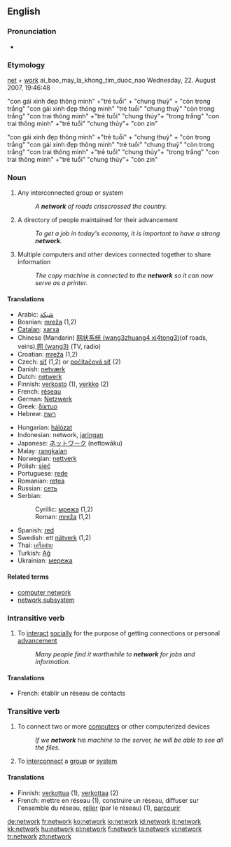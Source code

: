 {{wikipedia}}
==English==

===Pronunciation===
*{{audio|en-us-network.ogg|Audio (US)}}

===Etymology===
[[net]] + [[work]]
ai_bao_may_la_khong_tim_duoc_nao
Wednesday, 22. August 2007, 19:46:48

"con gái xinh đẹp thông minh" +"trẻ tuổi" + "chung thuỷ" + "còn trong trắng"
"con gái xinh đẹp thông minh" "trẻ tuổi" "chung thuỷ" "còn trong trắng"
"con trai thông minh" +"trẻ tuổi" "chung thủy"+ "trong trắng"
"con trai thông minh" +"trẻ tuổi" "chung thủy"+ "còn zin"

"con gái xinh đẹp thông minh" +"trẻ tuổi" + "chung thuỷ" + "còn trong trắng"
"con gái xinh đẹp thông minh" "trẻ tuổi" "chung thuỷ" "còn trong trắng"
"con trai thông minh" +"trẻ tuổi" "chung thủy"+ "trong trắng"
"con trai thông minh" +"trẻ tuổi" "chung thủy"+ "còn zin"

===Noun===
{{en-noun}}

# Any interconnected group or system
#:''A '''network''' of roads crisscrossed the country.''
# A directory of people maintained for their advancement
#:''To get a job in today's economy, it is important to have a strong '''network'''.''
# Multiple computers and other devices connected together to share information
#:''The copy machine is connected to the '''network''' so it can now serve as a printer.''

====Translations====
{{top}}
*Arabic: [[شبكة]]
*Bosnian: [[mreža#Bosnian|mreža]] {{f}} (1,2)
*[[Catalan]]: [[xarxa]]
*Chinese (Mandarin) [[网状系统 (wang3zhuang4 xi4tong3)]](of roads, veins),[[网 (wang3)]] (TV, radio)
*Croatian: [[mreža#Croatian|mreža]] {{f}} (1,2)
*Czech: [[síť]] (1,2) or [[počítačová síť]] (2) {{f}}
*Danish: [[netværk]]
*Dutch: [[netwerk]]
*Finnish: [[verkosto]] (1), [[verkko]] (2)
*French: [[réseau]]
*German: [[Netzwerk]] {{n}}
*Greek: [[δίκτυο]] {{n}}
*Hebrew: [[רשת]] {{f}}
{{mid}}
*Hungarian: [[hálózat]]
*Indonesian: network, [[jaring]]an
*Japanese: [[ネットワーク]] (nettowāku)
*Malay: [[rangkai]]an
*Norwegian: [[nettverk]]
*Polish: [[sieć]] {{f}}
*Portuguese: [[rede]]
*Romanian: [[reţea]] {{f}}
*Russian: [[сеть]]
*Serbian:
*:Cyrillic: [[мрежа#Serbian|мрежа]] {{f}} (1,2)
*:Roman: [[mreža#Serbian|mreža]] {{f}} (1,2)
*Spanish: [[red#Spanish|red]]
*Swedish: ett [[nätverk]] (1,2)
*Thai: [[เครือข่าย]]
*Turkish: [[Ağ]]
*Ukrainian: [[мережа]] {{f}}
{{bottom}}

====Related terms====
*[[computer network]]
*[[network subsystem]]

===Intransitive verb===
{{rfc-trverb|Intransitive verb}}
{{en-verb|network|ing}}

# To [[interact]] [[social]]ly for the purpose of getting connections or personal [[advance]]ment
#:''Many people find it worthwhile to '''network''' for jobs and information.''

====Translations====
{{top}}
*French: établir un réseau de contacts
{{bottom}}

===Transitive verb===
{{en-verb|network|ing}}

# To connect two or more [[computer]]s or other computerized devices
#:''If we '''network''' his machine to the server, he will be able to see all the files.''
# To [[interconnect]] a [[group]] or [[system]]

====Translations====
{{top}}
*Finnish: [[verkottua]] (1), [[verkottaa]] (2)
*French: mettre en réseau (1), construire un réseau, diffuser sur l'ensemble du réseau, [[relier]] (par le réseau) (1), [[parcourir]]
{{bottom}}

[[de:network]]
[[fr:network]]
[[ko:network]]
[[io:network]]
[[id:network]]
[[it:network]]
[[kk:network]]
[[hu:network]]
[[pl:network]]
[[fi:network]]
[[ta:network]]
[[vi:network]]
[[tr:network]]
[[zh:network]]